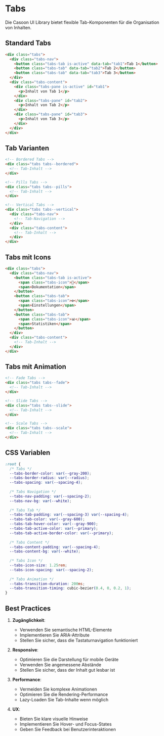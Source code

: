 # Tabs

Die Casoon UI Library bietet flexible Tab-Komponenten für die Organisation von Inhalten.

## Standard Tabs

```html
<div class="tabs">
  <div class="tabs-nav">
    <button class="tabs-tab is-active" data-tab="tab1">Tab 1</button>
    <button class="tabs-tab" data-tab="tab2">Tab 2</button>
    <button class="tabs-tab" data-tab="tab3">Tab 3</button>
  </div>
  <div class="tabs-content">
    <div class="tabs-pane is-active" id="tab1">
      <p>Inhalt von Tab 1</p>
    </div>
    <div class="tabs-pane" id="tab2">
      <p>Inhalt von Tab 2</p>
    </div>
    <div class="tabs-pane" id="tab3">
      <p>Inhalt von Tab 3</p>
    </div>
  </div>
</div>
```

## Tab Varianten

```html
<!-- Bordered Tabs -->
<div class="tabs tabs--bordered">
  <!-- Tab-Inhalt -->
</div>

<!-- Pills Tabs -->
<div class="tabs tabs--pills">
  <!-- Tab-Inhalt -->
</div>

<!-- Vertical Tabs -->
<div class="tabs tabs--vertical">
  <div class="tabs-nav">
    <!-- Tab-Navigation -->
  </div>
  <div class="tabs-content">
    <!-- Tab-Inhalt -->
  </div>
</div>
```

## Tabs mit Icons

```html
<div class="tabs">
  <div class="tabs-nav">
    <button class="tabs-tab is-active">
      <span class="tabs-icon">📝</span>
      <span>Dokumentation</span>
    </button>
    <button class="tabs-tab">
      <span class="tabs-icon">⚙️</span>
      <span>Einstellungen</span>
    </button>
    <button class="tabs-tab">
      <span class="tabs-icon">📊</span>
      <span>Statistiken</span>
    </button>
  </div>
  <div class="tabs-content">
    <!-- Tab-Inhalt -->
  </div>
</div>
```

## Tabs mit Animation

```html
<!-- Fade Tabs -->
<div class="tabs tabs--fade">
  <!-- Tab-Inhalt -->
</div>

<!-- Slide Tabs -->
<div class="tabs tabs--slide">
  <!-- Tab-Inhalt -->
</div>

<!-- Scale Tabs -->
<div class="tabs tabs--scale">
  <!-- Tab-Inhalt -->
</div>
```

## CSS Variablen

```css
:root {
  /* Tabs */
  --tabs-border-color: var(--gray-200);
  --tabs-border-radius: var(--radius);
  --tabs-spacing: var(--spacing-4);
  
  /* Tabs Navigation */
  --tabs-nav-padding: var(--spacing-2);
  --tabs-nav-bg: var(--white);
  
  /* Tabs Tab */
  --tabs-tab-padding: var(--spacing-3) var(--spacing-4);
  --tabs-tab-color: var(--gray-600);
  --tabs-tab-hover-color: var(--gray-900);
  --tabs-tab-active-color: var(--primary);
  --tabs-tab-active-border-color: var(--primary);
  
  /* Tabs Content */
  --tabs-content-padding: var(--spacing-4);
  --tabs-content-bg: var(--white);
  
  /* Tabs Icon */
  --tabs-icon-size: 1.25rem;
  --tabs-icon-spacing: var(--spacing-2);
  
  /* Tabs Animation */
  --tabs-transition-duration: 200ms;
  --tabs-transition-timing: cubic-bezier(0.4, 0, 0.2, 1);
}
```

## Best Practices

1. **Zugänglichkeit**:
   - Verwenden Sie semantische HTML-Elemente
   - Implementieren Sie ARIA-Attribute
   - Stellen Sie sicher, dass die Tastaturnavigation funktioniert

2. **Responsive**:
   - Optimieren Sie die Darstellung für mobile Geräte
   - Verwenden Sie angemessene Abstände
   - Stellen Sie sicher, dass der Inhalt gut lesbar ist

3. **Performance**:
   - Vermeiden Sie komplexe Animationen
   - Optimieren Sie die Rendering-Performance
   - Lazy-Loaden Sie Tab-Inhalte wenn möglich

4. **UX**:
   - Bieten Sie klare visuelle Hinweise
   - Implementieren Sie Hover- und Focus-States
   - Geben Sie Feedback bei Benutzerinteraktionen 